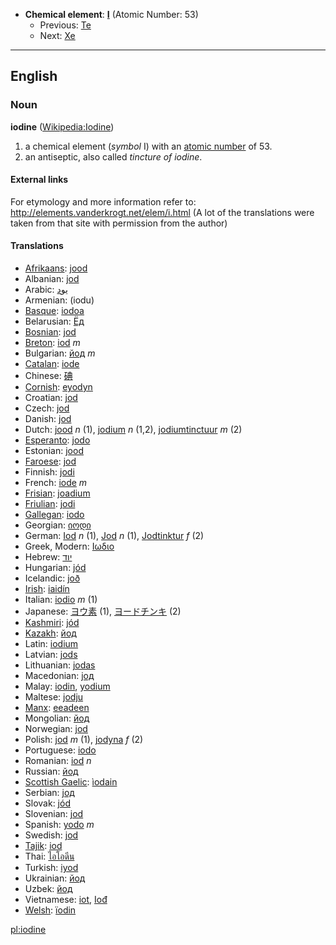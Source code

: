 *'''Chemical element''': '''[[I]]''' (Atomic Number: 53)
**Previous: [[Tellurium|Te]]
**Next: [[Xenon|Xe]]

----

==English==
=== Noun ===
'''iodine''' ([[en:Iodine|Wikipedia:Iodine]])

# a chemical element (''symbol'' I) with an [[atomic number]] of 53.
# an antiseptic, also called ''tincture of iodine''.

====External links====
For etymology and more information refer to:
http://elements.vanderkrogt.net/elem/i.html
(A lot of the translations were taken from that site with permission from the author)

==== Translations ====
*[[Afrikaans]]: [[jood]]
*Albanian: [[jod]]
*Arabic: [[يود]]
*Armenian: (iodu)
*[[Basque]]: [[iodoa]]
*Belarusian: [[Ёд]]
*[[Bosnian]]: [[jod]]
*[[Breton]]: [[iod]] ''m''
*Bulgarian: [[йод]] ''m''
*[[Catalan]]: [[iode]]
*Chinese: [[碘]]
*[[Cornish]]: [[eyodyn]]
*Croatian: [[jod]]
*Czech: [[jod]]
*Danish: [[jod]]
*Dutch: [[jood]] ''n'' (1), [[jodium]] ''n'' (1,2), [[jodiumtinctuur]] ''m'' (2)
*[[Esperanto]]: [[jodo]]
*Estonian: [[jood]]
*[[Faroese]]: [[jod]]
*Finnish: [[jodi]]
*French: [[iode]] ''m''
*[[Frisian]]: [[joadium]]
*[[Friulian]]: [[jodi]]
*[[Gallegan]]: [[iodo]]
*Georgian: [[იოდი]]
*German: [[Iod]] ''n'' (1), [[Jod]] ''n'' (1), [[Jodtinktur]] ''f'' (2)
*Greek, Modern: [[Ιωδιο]]
*Hebrew: [[יוד]]
*Hungarian: [[jód]]
*Icelandic: [[joð]]
*[[Irish]]: [[iaidín]]
*Italian: [[iodio]] ''m'' (1)
*Japanese: [[ヨウ素]] (1), [[ヨードチンキ]] (2)
*[[Kashmiri]]: [[jód]]
*[[Kazakh]]: [[йод]]
*Latin: [[iodium]]
*Latvian: [[jods]]
*Lithuanian: [[jodas]]
*Macedonian: [[jод]]
*Malay: [[iodin]], [[yodium]]
*Maltese: [[jodju]]
*[[Manx]]: [[eeadeen]]
*Mongolian: [[йод]]
*Norwegian: [[jod]]
*Polish:  [[jod]] ''m'' (1), [[jodyna]] ''f'' (2)
*Portuguese: [[iodo]]
*Romanian: [[iod]] ''n''
*Russian: [[йод]]
*[[Scottish Gaelic]]: [[ìodain]]
*Serbian: [[jод]]
*Slovak: [[jód]]
*Slovenian: [[jod]]
*Spanish: [[yodo]] ''m''
*Swedish: [[jod]]
*[[Tajik]]: [[iod]]
*Thai: [[ไอโอดีน]]
*Turkish: [[iyod]]
*Ukrainian: [[йод]]
*Uzbek: [[йод]]
*Vietnamese: [[iot]], [[Iođ]]
*[[Welsh]]: [[ïodin]]

[[pl:iodine]]